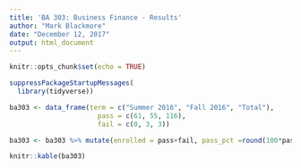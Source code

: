 ```yaml
---
title: 'BA 303: Business Finance - Results'
author: "Mark Blackmore"
date: "December 12, 2017"
output: html_document
---
```


```r
knitr::opts_chunk$set(echo = TRUE)
```


```r
suppressPackageStartupMessages(
  library(tidyverse))

ba303 <- data_frame(term = c("Summer 2016", "Fall 2016", "Total"),
                      pass = c(61, 55, 116),
                      fail = c(0, 3, 3))

ba303 <- ba303 %>% mutate(enrolled = pass+fail, pass_pct =round(100*pass/enrolled,2))

knitr::kable(ba303)
```